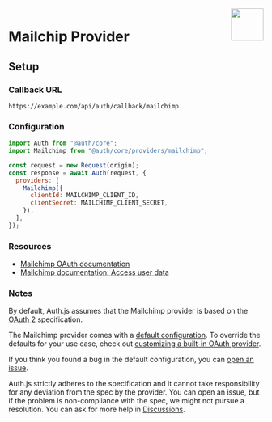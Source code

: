 
<img align="right" src="/img/providers/mailchimp.svg" height="64" width="64" />

# Mailchip Provider

## Setup

### Callback URL

```
https://example.com/api/auth/callback/mailchimp
```

### Configuration

```js
import Auth from "@auth/core";
import Mailchimp from "@auth/core/providers/mailchimp";

const request = new Request(origin);
const response = await Auth(request, {
  providers: [
    Mailchimp({
      clientId: MAILCHIMP_CLIENT_ID,
      clientSecret: MAILCHIMP_CLIENT_SECRET,
    }),
  ],
});
```

### Resources

- [Mailchimp OAuth documentation](https://admin.mailchimp.com/account/oauth2/client/)
- [Mailchimp documentation: Access user data](https://mailchimp.com/developer/marketing/guides/access-user-data-oauth-2/)

### Notes

By default, Auth.js assumes that the Mailchimp provider is
based on the [OAuth 2](https://www.rfc-editor.org/rfc/rfc6749.html) specification.

<Callout>

The Mailchimp provider comes with a [default configuration](https://github.com/nextauthjs/next-auth/blob/main/packages/core/src/providers/mailchimp.ts).
To override the defaults for your use case, check out [customizing a built-in OAuth provider](https://authjs.dev/guides/providers/custom-provider#override-default-options).

</Callout>

If you think you found a bug in the default configuration, you can [open an issue](https://authjs.dev/new/provider-issue).

Auth.js strictly adheres to the specification and it cannot take responsibility for any deviation from
the spec by the provider. You can open an issue, but if the problem is non-compliance with the spec,
we might not pursue a resolution. You can ask for more help in [Discussions](https://authjs.dev/new/github-discussions).
